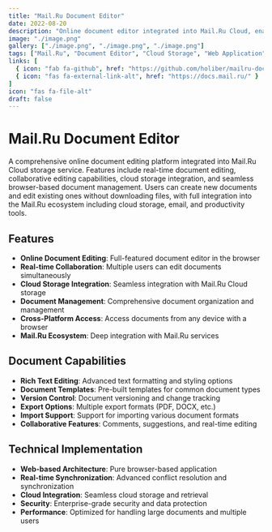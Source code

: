 ```yaml
---
title: "Mail.Ru Document Editor"
date: 2022-08-20
description: "Online document editor integrated into Mail.Ru Cloud, enabling users to create and edit documents directly in the browser."
image: "./image.png"
gallery: ["./image.png", "./image.png", "./image.png"]
tags: ["Mail.Ru", "Document Editor", "Cloud Storage", "Web Application", "Productivity"]
links: [
  { icon: "fab fa-github", href: "https://github.com/holiber/mailru-docs" },
  { icon: "fas fa-external-link-alt", href: "https://docs.mail.ru/" }
]
icon: "fas fa-file-alt"
draft: false
---
```


# Mail.Ru Document Editor

A comprehensive online document editing platform integrated into Mail.Ru Cloud storage service. Features include real-time document editing, collaborative editing capabilities, cloud storage integration, and seamless browser-based document management. Users can create new documents and edit existing ones without downloading files, with full integration into the Mail.Ru ecosystem including cloud storage, email, and productivity tools.

## Features

- **Online Document Editing**: Full-featured document editor in the browser
- **Real-time Collaboration**: Multiple users can edit documents simultaneously
- **Cloud Storage Integration**: Seamless integration with Mail.Ru Cloud storage
- **Document Management**: Comprehensive document organization and management
- **Cross-Platform Access**: Access documents from any device with a browser
- **Mail.Ru Ecosystem**: Deep integration with Mail.Ru services

## Document Capabilities

- **Rich Text Editing**: Advanced text formatting and styling options
- **Document Templates**: Pre-built templates for common document types
- **Version Control**: Document versioning and change tracking
- **Export Options**: Multiple export formats (PDF, DOCX, etc.)
- **Import Support**: Support for importing various document formats
- **Collaborative Features**: Comments, suggestions, and real-time editing

## Technical Implementation

- **Web-based Architecture**: Pure browser-based application
- **Real-time Synchronization**: Advanced conflict resolution and synchronization
- **Cloud Integration**: Seamless cloud storage and retrieval
- **Security**: Enterprise-grade security and data protection
- **Performance**: Optimized for handling large documents and multiple users
